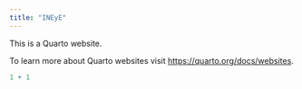 ```yaml
---
title: "INEyE"
---
```


This is a Quarto website.

To learn more about Quarto websites visit <https://quarto.org/docs/websites>.

```r
1 + 1
```
